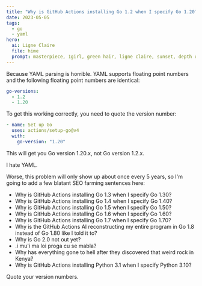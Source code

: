 ```yaml
---
title: "Why is GitHub Actions installing Go 1.2 when I specify Go 1.20?"
date: 2023-05-05
tags:
  - go
  - yaml
hero:
  ai: Ligne Claire
  file: hime
  prompt: masterpiece, 1girl, green hair, ligne claire, sunset, depth of field, black, yellow, blue, orange, haze
---
```


Because YAML parsing is horrible. YAML supports floating point numbers
and the following floating point numbers are identical:

```yaml
go-versions:
  - 1.2
  - 1.20
```

To get this working correctly, you need to quote the version number:

```yaml
- name: Set up Go
  uses: actions/setup-go@v4
  with:
    go-version: "1.20"
```

This will get you Go version 1.20.x, not Go version 1.2.x.

<XeblogConv standalone name="Cadey" mood="coffee">
  I hate YAML.
</XeblogConv>

Worse, this problem will only show up about once every 5 years, so I'm
going to add a few blatant SEO farming sentences here:

- Why is GitHub Actions installing Go 1.3 when I specify Go 1.30?
- Why is GitHub Actions installing Go 1.4 when I specify Go 1.40?
- Why is GitHub Actions installing Go 1.5 when I specify Go 1.50?
- Why is GitHub Actions installing Go 1.6 when I specify Go 1.60?
- Why is GitHub Actions installing Go 1.7 when I specify Go 1.70?
- Why is the GitHub Actions AI reconstructing my entire program in Go
  1.8 instead of Go 1.80 like I told it to?
- Why is Go 2.0 not out yet?
- .i mu'i ma loi proga cu se mabla?
- Why has everything gone to hell after they discovered that weird
  rock in Kenya?
- Why is GitHub Actions installing Python 3.1 when I specify Python
  3.10?

Quote your version numbers.
